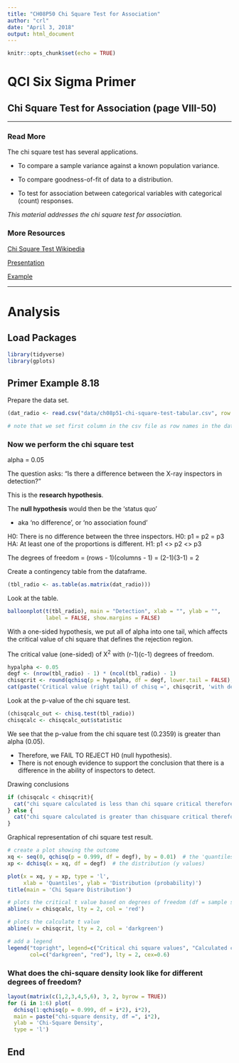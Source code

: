 ```yaml
---
title: "CH08P50 Chi Square Test for Association"
author: "crl"
date: "April 3, 2018"
output: html_document
---
```


```r
knitr::opts_chunk$set(echo = TRUE)
```

# QCI Six Sigma Primer
## Chi Square Test for Association (page VIII-50)

<hr> </hr>

### Read More

The chi square test has several applications. 

* To compare a sample variance against a known population variance.  

* To compare goodness-of-fit of data to a distribution.  

* To test for association between categorical variables with categorical (count) responses.  

_This material addresses the chi square test for association._  


### More Resources

[Chi Square Test Wikipedia](https://en.wikipedia.org/wiki/Chi-squared_test)  

[Presentation](https://docs.google.com/presentation/d/18VCccqgjbSC2qPQAtl97FmRiec6GXO_t9WwSkKcoiWA/edit?usp=sharing)  

[Example](http://www.sthda.com/english/wiki/chi-square-test-of-independence-in-r)  

<hr> </hr>

# Analysis

## Load Packages
```r
library(tidyverse)
library(gplots)
```


## Primer Example 8.18

Prepare the data set.

```r
(dat_radio <- read.csv("data/ch08p51-chi-square-test-tabular.csv", row.names = 1))

# note that we set first column in the csv file as row names in the dataframe
```


### Now we perform the chi square test 

alpha = 0.05

The question asks: "Is there a difference between the X-ray inspectors in detection?"  
  
This is the **research hypothesis**.  

The **null hypothesis** would then be the 'status quo'  

* aka 'no difference', or 'no association found'


H0: There is no difference between the three inspectors.  H0: p1 = p2 = p3  
HA: At least one of the proportions is different.  H1: p1 <> p2 <> p3

The degrees of freedom = (rows - 1)(columns - 1) = (2-1)(3-1) = 2


Create a contingency table from the dataframe. 
```r
(tbl_radio <- as.table(as.matrix(dat_radio)))
```

Look at the table.
```r
balloonplot(t(tbl_radio), main = "Detection", xlab = "", ylab = "",
            label = FALSE, show.margins = FALSE)
```

With a one-sided hypothesis, we put all of alpha into one tail, which affects
the critical value of chi square that defines the rejection region.

The critical value (one-sided) of X^2^ with (r-1)(c-1) degrees of freedom.
```r
hypalpha <- 0.05
degf <- (nrow(tbl_radio) - 1) * (ncol(tbl_radio) - 1)
chisqcrit <- round(qchisq(p = hypalpha, df = degf, lower.tail = FALSE), 3)
cat(paste('Critical value (right tail) of chisq =', chisqcrit, 'with degrees of freedom =', degf))
```

Look at the p-value of the chi square test.  

```r
(chisqcalc_out <- chisq.test(tbl_radio))
chisqcalc <- chisqcalc_out$statistic
```

We see that the p-value from the chi square test (0.2359) is greater than alpha (0.05).  

* Therefore, we FAIL TO REJECT H0 (null hypothesis).  
* There is not enough evidence to support the conclusion that there is a difference 
in the ability of inspectors to detect.  


Drawing conclusions

```r
if (chisqcalc < chisqcrit){
  cat("chi square calculated is less than chi square critical therefore FAIL TO REJECT H0")
} else {
  cat("chi square calculated is greater than chisquare critical therefore REJECT H0")
}
```

Graphical representation of chi square test result.

```r
# create a plot showing the outcome
xq <- seq(0, qchisq(p = 0.999, df = degf), by = 0.01)  # the 'quantiles' (x values)
xp <- dchisq(x = xq, df = degf)  # the distribution (y values)

plot(x = xq, y = xp, type = 'l', 
     xlab = 'Quantiles', ylab = 'Distribution (probability)')
title(main = 'Chi Square Distribution')

# plots the critical t value based on degrees of freedom (df = sample size - 1)
abline(v = chisqcalc, lty = 2, col = 'red')

# plots the calculate t value
abline(v = chisqcrit, lty = 2, col = 'darkgreen')

# add a legend
legend("topright", legend=c("Critical chi square values", "Calculated chi square value"),
       col=c("darkgreen", "red"), lty = 2, cex=0.6)
```


### What does the chi-square density look like for different degrees of freedom?

```r
layout(matrix(c(1,2,3,4,5,6), 3, 2, byrow = TRUE)) 
for (i in 1:6) plot( 
  dchisq(1:qchisq(p = 0.999, df = i*2), i*2), 
  main = paste("chi-square density, df =", i*2),
  ylab = 'Chi-Square Density',
  type = 'l') 
```



## End
